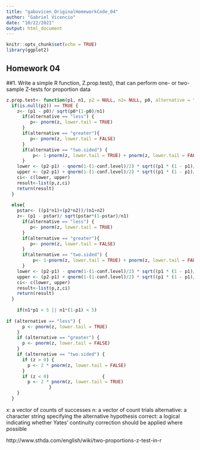 ```yaml
---
title: "gabovicen_OriginalHomeworkCode_04"
author: "Gabriel Vicencio"
date: "10/22/2021"
output: html_document
---
```


```r
knitr::opts_chunk$set(echo = TRUE)
library(ggplot2)
```


## Homework 04



##1. Write a simple R function, Z.prop.test(), that can perform one- or two-sample Z-tests for proportion data

```r
z.prop.test<- function(p1, n1, p2 = NULL, n2= NULL, p0, alternative = "two.sided", cconf.level = 0.95) {
  if(is.null(p2)) == TRUE {
    z<- (p1 - p0)/ sqrt(p0*(1-p0)/n1)
      if(alternative == "less") {
         p<- pnorm(z, lower.tail = TRUE)
      }
      if(alternative == "greater"){
         p<- pnorm(z, lower.tail = FALSE)
      }
      if(alternative == "two.sided") {
          p<- 1-pnorm(z, lower.tail = TRUE) + pnorm(z, lower.tail = FALSE)
      }
    lower <- (p2-p1) - qnorm(1-(1-conf.level)/2) * sqrt((p1 * (1 - p1)/n1)+(p2 * (1 - p2)/n2))
    upper <- (p2-p1) + qnorm(1-(1-conf.level)/2) * sqrt((p1 * (1 - p1)/n1)+(p2 * (1 - p2)/n2))
    ci<- c(lower, upper)
    result<-list(p,z,ci)
    return(result)
  }
  
  else{
    pstar<- ((p1*n1)+(p2*n2))/(n1+n2)
    z<- (p1 - pstar)/ sqrt(pstar*(1-pstar)/n1)
      if(alternative == "less") {
         p<- pnorm(z, lower.tail = TRUE)
      }
      if(alternative == "greater"){
         p<- pnorm(z, lower.tail = FALSE)
      }
      if(alternative == "two.sided") {
          p<- 1-pnorm(z, lower.tail = TRUE) + pnorm(z, lower.tail = FALSE)
      }
    lower <- (p2-p1) - qnorm(1-(1-conf.level)/2) * sqrt((p1 * (1 - p1)/n1)+(p2 * (1 - p2)/n2))
    upper <- (p2-p1) + qnorm(1-(1-conf.level)/2) * sqrt((p1 * (1 - p1)/n1)+(p2 * (1 - p2)/n2))
    ci<- c(lower, upper)
    result<-list(p,z,ci)
    return(result)
  }
    
    if(n1*p1 < 5 || n1*(1-p1) < 5)
  
if (alternative == "less") {
      p <- pnorm(z, lower.tail = TRUE)
    }
    if (alternative == "greater") {
      p <- pnorm(z, lower.tail = FALSE)
    }
    if (alternative == "two.sided") {
      if (z > 0) {
        p <- 2 * pnorm(z, lower.tail = FALSE)
      }  
      if (z < 0)                    {
        p <- 2 * pnorm(z, lower.tail = TRUE)
                } 
    }
  }
```
x: a vector of counts of successes
n: a vector of count trials
alternative: a character string specifying the alternative hypothesis
correct: a logical indicating whether Yates’ continuity correction should be applied where possible


http://www.sthda.com/english/wiki/two-proportions-z-test-in-r

